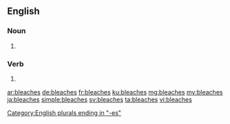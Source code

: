 ==English==

===Noun===
{{head|en|plural}}

# {{plural of|bleach|lang=en}}

===Verb===
{{head|en|verb form}}

# {{en-third-person singular of|bleach}}

[[Category:English plurals ending in "-es"]]

[[ar:bleaches]]
[[de:bleaches]]
[[fr:bleaches]]
[[ku:bleaches]]
[[mg:bleaches]]
[[my:bleaches]]
[[ja:bleaches]]
[[simple:bleaches]]
[[sv:bleaches]]
[[ta:bleaches]]
[[vi:bleaches]]